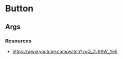 
<Meta 
	title='atoms/button'
	component={Button}
/>

# Button

## Args
<ArgsTable of={Button} />

### Resources
- https://www.youtube.com/watch?v=Q_ZLRAW_YeE
